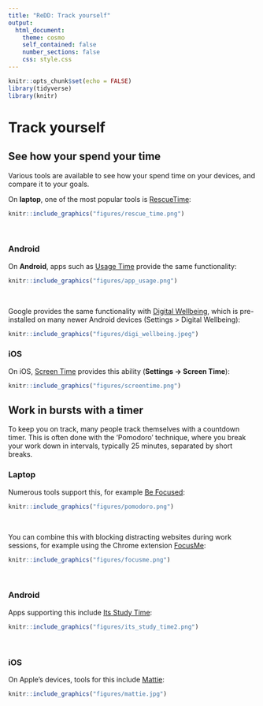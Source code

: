 ```yaml
---
title: "ReDD: Track yourself"
output:
  html_document:
    theme: cosmo
    self_contained: false
    number_sections: false
    css: style.css
---
```



```r
knitr::opts_chunk$set(echo = FALSE)
library(tidyverse)
library(knitr)

```

# Track yourself {.tabset}
## See how your spend your time
Various tools are available to see how your spend time on your devices, and compare it to your goals.

On **laptop**, one of the most popular tools is [RescueTime](https://www.rescuetime.com): 

```r
knitr::include_graphics("figures/rescue_time.png")
```

<br>

### Android
On **Android**, apps such as [Usage Time](https://play.google.com/store/apps/details?id=com.agooday.screentime&hl=en&gl=us) provide the same functionality:

```r
knitr::include_graphics("figures/app_usage.png")
```

<br>

Google provides the same functionality with [Digital Wellbeing](https://play.google.com/store/apps/details?id=com.google.android.apps.wellbeing&hl=en_GB), which is pre-installed on many newer Android devices (Settings > Digital Wellbeing):

```r
knitr::include_graphics("figures/digi_wellbeing.jpeg")
```

### iOS
On iOS, [Screen Time](https://support.apple.com/en-gb/HT208982) provides this ability (**Settings -> Screen Time**):

```r
knitr::include_graphics("figures/screentime.png")
```



## Work in bursts with a timer
To keep you on track, many people track themselves with a countdown timer.
This is often done with the 'Pomodoro' technique, where you break your work down in intervals, typically 25 minutes, separated by short breaks.

### Laptop
Numerous tools support this, for example [Be Focused](https://xwavesoft.com/be-focused-pro-for-iphone-ipad-mac-os-x.html):

```r
knitr::include_graphics("figures/pomodoro.png")
```

<br>

You can combine this with blocking distracting websites during work sessions, for example using the Chrome extension [FocusMe](https://chrome.google.com/webstore/detail/focusme-a-pomodoro-timer/koebbleaefghpjjmghelhjboilcmfpad?hl=gb):

```r
knitr::include_graphics("figures/focusme.png")
```

<br> 

### Android
Apps supporting this include [Its Study Time](https://play.google.com/store/apps/details?id=com.deGans.itsStudyTime&hl=en&gl=us):

```r
knitr::include_graphics("figures/its_study_time2.png")
```

<br>

### iOS
On Apple's devices, tools for this include [Mattie](https://itunes.apple.com/gb/app/sidekick-mattie/id1166327958?mt=8&ign-mpt=uo%3D4):

```r
knitr::include_graphics("figures/mattie.jpg")
```

